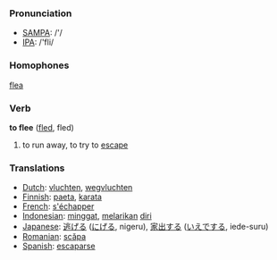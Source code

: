 === Pronunciation ===
*[[w:SAMPA|SAMPA]]: /'/
*[[w:IPA|IPA]]: /'fli/

===Homophones===
[[flea]]

=== Verb ===

'''to flee''' ([[fled]], fled)

# to run away, to try to [[escape]]

=== Translations ===
*[[Dutch]]: [[vluchten]], [[wegvluchten]]
*[[Finnish]]: [[paeta]], [[karata]]
*[[French]]: [[s'échapper]]
*[[Indonesian]]: [[minggat]], [[lari|melarikan]] [[diri]]
*[[Japanese]]: [[逃げる]] ([[にげる]], nigeru), [[家出]]する ([[いえで]]する, iede-suru)
*[[Romanian]]: [[scăpa]]
*[[Spanish]]: [[escaparse]]